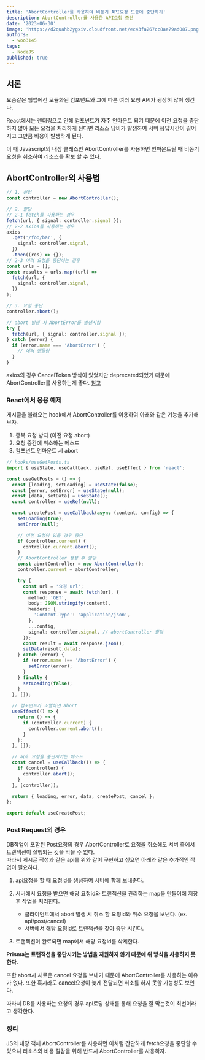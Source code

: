 ```yaml
---
title: 'AbortController를 사용하여 비동기 API요청 도중에 중단하기'
description: AbortController를 사용한 API요청 중단
date: '2023-06-30'
image: 'https://d2quahb2ygxiv.cloudfront.net/ec43fa267cc8ae79ad087.png'
authors:
  - woo3145
tags:
  - NodeJS
published: true
---
```


## 서론

요즘같은 웹앱에선 모듈화된 컴포넌트와 그에 따른 여러 요청 API가 굉장히 많이 생긴다.

React에서는 렌더링으로 인해 컴포넌트가 자주 언마운트 되기 때문에 이전 요청을 중단하지 않아 모든 요청을 처리하게 된다면 리소스 낭비가 발생하여 서버 응답시간이 길어지고 그만큼 비용이 발생하게 된다.

이 때 Javascript의 내장 클래스인 AbortController를 사용하면 언마운트될 때 비동기 요청을 취소하여 리소스를 확보 할 수 있다.

## AbortController의 사용법

```ts
// 1. 선언
const controller = new AbortController();

// 2. 할당
// 2-1 fetch를 사용하는 경우
fetch(url, { signal: controller.signal });
// 2-2 axios를 사용하는 경우
axios
  .get('/foo/bar', {
    signal: controller.signal,
  })
  .then((res) => {});
// 2-3 여러 요청을 중단하는 경우
const urls = [];
const results = urls.map((url) =>
  fetch(url, {
    signal: controller.signal,
  })
);

// 3. 요청 중단
controller.abort();

// abort 발생 시 AbortError를 발생시킴
try {
  fetch(url, { signal: controller.signal });
} catch (error) {
  if (error.name === 'AbortError') {
    // 에러 핸들링
  }
}
```

axios의 경우 CancelToken 방식이 있었지만 deprecated되었기 때문에 AbortController를 사용하는게 좋다. [참고](https://github.com/axios/axios#cancellation)

### React에서 응용 예제

게시글을 불러오는 hook에서 AbortController를 이용하여 아래와 같은 기능을 추가해보자.

1. 중복 요청 방지 (이전 요청 abort)
2. 요청 중간에 취소하는 메소드
3. 컴포넌트 언마운트 시 abort

```ts
// hooks/useGetPosts.ts
import { useState, useCallback, useRef, useEffect } from 'react';

const useGetPosts = () => {
  const [loading, setLoading] = useState(false);
  const [error, setError] = useState(null);
  const [data, setData] = useState();
  const controller = useRef(null);

  const createPost = useCallback(async (content, config) => {
    setLoading(true);
    setError(null);

    // 이전 요청이 있을 경우 중단
    if (controller.current) {
      controller.current.abort();
    }
    // AbortController 생성 후 할당
    const abortController = new AbortController();
    controller.current = abortController;

    try {
      const url = '요청 url';
      const response = await fetch(url, {
        method: 'GET',
        body: JSON.stringify(content),
        headers: {
          'Content-Type': 'application/json',
        },
        ...config,
        signal: controller.signal, // abortController 할당
      });
      const result = await response.json();
      setData(result.data);
    } catch (error) {
      if (error.name !== 'AbortError') {
        setError(error);
      }
    } finally {
      setLoading(false);
    }
  }, []);

  // 컴포넌트가 소멸하면 abort
  useEffect(() => {
    return () => {
      if (controller.current) {
        controller.current.abort();
      }
    };
  }, []);

  // api 요청을 중단시키는 메소드
  const cancel = useCallback(() => {
    if (controller) {
      controller.abort();
    }
  }, [controller]);

  return { loading, error, data, createPost, cancel };
};

export default useCreatePost;
```

### Post Request의 경우

DB작업이 포함된 Post요청의 경우 AbortController로 요청을 취소해도 서버 측에서 트랜잭션이 실행되는 것을 막을 수 없다.  
따라서 게시글 작성과 같은 api를 위와 같이 구현하고 싶으면 아래와 같은 추가적인 작업이 필요하다.

1. api요청을 할 때 요청id를 생성하여 서버에 함께 보내준다.
2. 서버에서 요청을 받으면 해당 요청id와 트랜잭션을 관리하는 map을 만들어에 저장 후 작업을 처리한다.

   - 클라이언트에서 abort 발생 시 취소 할 요청id와 취소 요청을 보낸다. (ex. api/post/cancel)
   - 서버에서 해당 요청id로 트랜잭션을 찾아 중단 시킨다.

3. 트랜잭션이 완료되면 map에서 해당 요청id를 삭제한다.

**Prisma는 트랜잭션을 중단시키는 방법을 지원하지 않기 때문에 위 방식을 사용하지 못한다.**

또한 abort시 새로운 cancel 요청을 보내기 때문에 AbortController를 사용하는 이유가 없다. 또한 혹시라도 cancel요청이 늦게 전달되면 취소를 하지 못할 가능성도 보인다.

따라서 DB를 사용하는 요청의 경우 api로딩 상태를 통해 요청을 잘 막는것이 최선이라고 생각한다.

### 정리

JS의 내장 객체 AbortController를 사용하면 이처럼 간단하게 fetch요청을 중단할 수 있으니 리소스와 비용 절감을 위해 반드시 AbortController를 사용하자.
